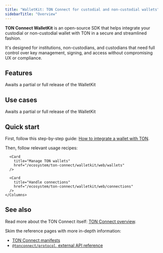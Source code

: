 ```yaml
---
title: "WalletKit: TON Connect for custodial and non-custodial wallets"
sidebarTitle: "Overview"
---
```


**TON Connect WalletKit** is an open-source SDK that helps integrate your custodial or non-custodial wallet with TON in a secure and streamlined fashion.

It's designed for institutions, non-custodians, and custodians that need full control over key management, signing, and access without compromising UX or compliance.

## Features

<Note>Awaits a partial or full release of the WalletKit</Note>

## Use cases

<Note>Awaits a partial or full release of the WalletKit</Note>

## Quick start

First, follow this step-by-step guide: [How to integrate a wallet with TON](/guides/wallet).

Then, follow relevant usage recipes:

<Tabs>
  <Tab
    title="Web"
    icon="globe"
  >
    <Columns
      cols={3}
    >
      <Card
        title="Initialize the kit"
        href="/ecosystem/ton-connect/walletkit/web/init"
      />

      <Card
        title="Manage TON wallets"
        href="/ecosystem/ton-connect/walletkit/web/wallets"
      />

      <Card
        title="Handle connections"
        href="/ecosystem/ton-connect/walletkit/web/connections"
      />
    </Columns>
  </Tab>
</Tabs>

## See also

Read more about the TON Connect itself: [TON Connect overview](/ecosystem/ton-connect).

Skim the reference pages with more in-depth information:

- [TON Connect manifests](/ecosystem/ton-connect/manifest)
- [`@tonconnect/protocol`, external API reference](https://ton-connect.github.io/sdk/modules/_tonconnect_protocol.html)
